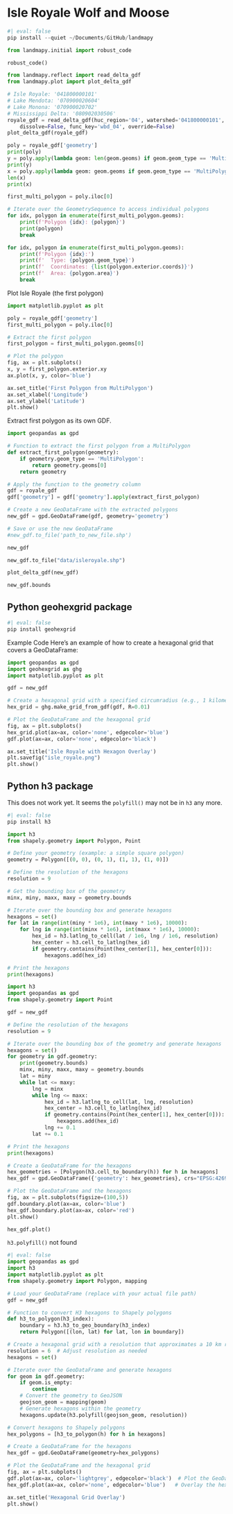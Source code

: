 # Isle Royale Wolf and Moose

```python
#| eval: false
pip install --quiet ~/Documents/GitHub/landmapy
```

```python
from landmapy.initial import robust_code

robust_code()
```

```python
from landmapy.reflect import read_delta_gdf
from landmapy.plot import plot_delta_gdf
```

```python
# Isle Royale: '041800000101'
# Lake Mendota: '070900020604'
# Lake Monona: '070900020702'
# Mississippi Delta: '080902030506'
royale_gdf = read_delta_gdf(huc_region='04', watershed='041800000101',
    dissolve=False, func_key='wbd_04', override=False)
plot_delta_gdf(royale_gdf)
```

```python
poly = royale_gdf['geometry']
print(poly)
y = poly.apply(lambda geom: len(geom.geoms) if geom.geom_type == 'MultiPolygon' else 1)
print(y)
x = poly.apply(lambda geom: geom.geoms if geom.geom_type == 'MultiPolygon' else 1)
len(x)
print(x)
```

```python
first_multi_polygon = poly.iloc[0]

# Iterate over the GeometrySequence to access individual polygons
for idx, polygon in enumerate(first_multi_polygon.geoms):
    print(f'Polygon {idx}: {polygon}')
    print(polygon)
    break
```

```python
for idx, polygon in enumerate(first_multi_polygon.geoms):
    print(f'Polygon {idx}:')
    print(f'  Type: {polygon.geom_type}')
    print(f'  Coordinates: {list(polygon.exterior.coords)}')
    print(f'  Area: {polygon.area}')
    break
```

Plot Isle Royale (the first polygon)

```python
import matplotlib.pyplot as plt

poly = royale_gdf['geometry']
first_multi_polygon = poly.iloc[0]

# Extract the first polygon
first_polygon = first_multi_polygon.geoms[0]

# Plot the polygon
fig, ax = plt.subplots()
x, y = first_polygon.exterior.xy
ax.plot(x, y, color='blue')

ax.set_title('First Polygon from MultiPolygon')
ax.set_xlabel('Longitude')
ax.set_ylabel('Latitude')
plt.show()
```

Extract first polygon as its own GDF.

```python
import geopandas as gpd

# Function to extract the first polygon from a MultiPolygon
def extract_first_polygon(geometry):
    if geometry.geom_type == 'MultiPolygon':
        return geometry.geoms[0]
    return geometry

# Apply the function to the geometry column
gdf = royale_gdf
gdf['geometry'] = gdf['geometry'].apply(extract_first_polygon)

# Create a new GeoDataFrame with the extracted polygons
new_gdf = gpd.GeoDataFrame(gdf, geometry='geometry')

# Save or use the new GeoDataFrame
#new_gdf.to_file('path_to_new_file.shp')

new_gdf
```

```python
new_gdf.to_file("data/isleroyale.shp")
```

```python
plot_delta_gdf(new_gdf)
```

```python
new_gdf.bounds
```

## Python geohexgrid package

```python
#| eval: false
pip install geohexgrid
```

Example Code
Here's an example of how to create a hexagonal grid that covers a GeoDataFrame:


```python
import geopandas as gpd
import geohexgrid as ghg
import matplotlib.pyplot as plt

gdf = new_gdf

# Create a hexagonal grid with a specified circumradius (e.g., 1 kilometers)
hex_grid = ghg.make_grid_from_gdf(gdf, R=0.01)

# Plot the GeoDataFrame and the hexagonal grid
fig, ax = plt.subplots()
hex_grid.plot(ax=ax, color='none', edgecolor='blue')
gdf.plot(ax=ax, color='none', edgecolor='black')

ax.set_title('Isle Royale with Hexagon Overlay')
plt.savefig("isle_royale.png")
plt.show()
```

## Python h3 package

This does not work yet.
It seems the `polyfill()` may not be in `h3` any more.

```python
#| eval: false
pip install h3
```

```python
import h3
from shapely.geometry import Polygon, Point

# Define your geometry (example: a simple square polygon)
geometry = Polygon([(0, 0), (0, 1), (1, 1), (1, 0)])

# Define the resolution of the hexagons
resolution = 9

# Get the bounding box of the geometry
minx, miny, maxx, maxy = geometry.bounds

# Iterate over the bounding box and generate hexagons
hexagons = set()
for lat in range(int(miny * 1e6), int(maxy * 1e6), 10000):
    for lng in range(int(minx * 1e6), int(maxx * 1e6), 10000):
        hex_id = h3.latlng_to_cell(lat / 1e6, lng / 1e6, resolution)
        hex_center = h3.cell_to_latlng(hex_id)
        if geometry.contains(Point(hex_center[1], hex_center[0])):
            hexagons.add(hex_id)

# Print the hexagons
print(hexagons)
```

```python
import h3
import geopandas as gpd
from shapely.geometry import Point

gdf = new_gdf

# Define the resolution of the hexagons
resolution = 9

# Iterate over the bounding box of the geometry and generate hexagons
hexagons = set()
for geometry in gdf.geometry:
    print(geometry.bounds)
    minx, miny, maxx, maxy = geometry.bounds
    lat = miny
    while lat <= maxy:
        lng = minx
        while lng <= maxx:
            hex_id = h3.latlng_to_cell(lat, lng, resolution)
            hex_center = h3.cell_to_latlng(hex_id)
            if geometry.contains(Point(hex_center[1], hex_center[0])):
                hexagons.add(hex_id)
            lng += 0.1
        lat += 0.1

# Print the hexagons
print(hexagons)
```

```python
# Create a GeoDataFrame for the hexagons
hex_geometries = [Polygon(h3.cell_to_boundary(h)) for h in hexagons]
hex_gdf = gpd.GeoDataFrame({'geometry': hex_geometries}, crs="EPSG:4269")

# Plot the GeoDataFrame and the hexagons
fig, ax = plt.subplots(figsize=(100,5))
gdf.boundary.plot(ax=ax, color='blue')
hex_gdf.boundary.plot(ax=ax, color='red')
plt.show()
```

```python
hex_gdf.plot()
```

`h3.polyfill()` not found

```python
#| eval: false
import geopandas as gpd
import h3
import matplotlib.pyplot as plt
from shapely.geometry import Polygon, mapping

# Load your GeoDataFrame (replace with your actual file path)
gdf = new_gdf

# Function to convert H3 hexagons to Shapely polygons
def h3_to_polygon(h3_index):
    boundary = h3.h3_to_geo_boundary(h3_index)
    return Polygon([(lon, lat) for lat, lon in boundary])

# Create a hexagonal grid with a resolution that approximates a 10 km radius
resolution = 6  # Adjust resolution as needed
hexagons = set()

# Iterate over the GeoDataFrame and generate hexagons
for geom in gdf.geometry:
    if geom.is_empty:
        continue
    # Convert the geometry to GeoJSON
    geojson_geom = mapping(geom)
    # Generate hexagons within the geometry
    hexagons.update(h3.polyfill(geojson_geom, resolution))

# Convert hexagons to Shapely polygons
hex_polygons = [h3_to_polygon(h) for h in hexagons]

# Create a GeoDataFrame for the hexagons
hex_gdf = gpd.GeoDataFrame(geometry=hex_polygons)

# Plot the GeoDataFrame and the hexagonal grid
fig, ax = plt.subplots()
gdf.plot(ax=ax, color='lightgrey', edgecolor='black')  # Plot the GeoDataFrame
hex_gdf.plot(ax=ax, color='none', edgecolor='blue')   # Overlay the hexagonal grid

ax.set_title('Hexagonal Grid Overlay')
plt.show()
```
